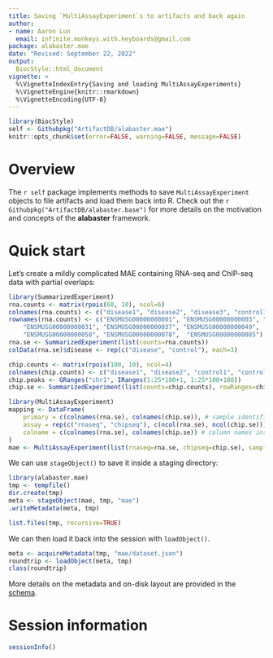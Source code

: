 ```yaml
---
title: Saving `MultiAssayExperiment`s to artifacts and back again
author:
- name: Aaron Lun
  email: infinite.monkeys.with.keyboards@gmail.com
package: alabaster.mae
date: "Revised: September 22, 2022"
output:
  BiocStyle::html_document
vignette: >
  %\VignetteIndexEntry{Saving and loading MultiAssayExperiments}
  %\VignetteEngine{knitr::rmarkdown}
  %\VignetteEncoding{UTF-8}
---
```


```r
library(BiocStyle)
self <- Githubpkg("ArtifactDB/alabaster.mae")
knitr::opts_chunk$set(error=FALSE, warning=FALSE, message=FALSE)
```

# Overview 

The `r self` package implements methods to save `MultiAssayExperiment` objects to file artifacts and load them back into R.
Check out the `r Githubpkg("ArtifactDB/alabaster.base")` for more details on the motivation and concepts of the **alabaster** framework.

# Quick start

Let's create a mildly complicated MAE containing RNA-seq and ChIP-seq data with partial overlaps:

```r
library(SummarizedExperiment)
rna.counts <- matrix(rpois(60, 10), ncol=6)
colnames(rna.counts) <- c("disease1", "disease2", "disease3", "control1", "control2", "control3")
rownames(rna.counts) <- c("ENSMUSG00000000001", "ENSMUSG00000000003", "ENSMUSG00000000028", 
    "ENSMUSG00000000031", "ENSMUSG00000000037", "ENSMUSG00000000049",  "ENSMUSG00000000056", 
    "ENSMUSG00000000058", "ENSMUSG00000000078",  "ENSMUSG00000000085")
rna.se <- SummarizedExperiment(list(counts=rna.counts))
colData(rna.se)$disease <- rep(c("disease", "control"), each=3)

chip.counts <- matrix(rpois(100, 10), ncol=4)
colnames(chip.counts) <- c("disease1", "disease2", "control1", "control3")
chip.peaks <- GRanges("chr1", IRanges(1:25*100+1, 1:25*100+100))
chip.se <- SummarizedExperiment(list(counts=chip.counts), rowRanges=chip.peaks)

library(MultiAssayExperiment)
mapping <- DataFrame(
    primary = c(colnames(rna.se), colnames(chip.se)), # sample identifiers
    assay = rep(c("rnaseq", "chipseq"), c(ncol(rna.se), ncol(chip.se))), # experiment name
    colname = c(colnames(rna.se), colnames(chip.se)) # column names inside each experiment
)
mae <- MultiAssayExperiment(list(rnaseq=rna.se, chipseq=chip.se), sampleMap=mapping)
```

We can use `stageObject()` to save it inside a staging directory:

```r
library(alabaster.mae)
tmp <- tempfile()
dir.create(tmp)
meta <- stageObject(mae, tmp, "mae")
.writeMetadata(meta, tmp)

list.files(tmp, recursive=TRUE)
```

We can then load it back into the session with `loadObject()`.

```r
meta <- acquireMetadata(tmp, "mae/dataset.json")
roundtrip <- loadObject(meta, tmp)
class(roundtrip)
```

More details on the metadata and on-disk layout are provided in the [schema](https://artifactdb.github.io/BiocObjectSchemas/html/dataset/v1.html).

# Session information {-}

```r
sessionInfo()
```

